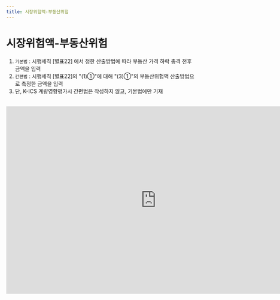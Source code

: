 ```yaml
---
title: 시장위험액-부동산위험
---
```

# 시장위험액-부동산위험

<Accordion multiple activeIndex={[]}>
<AccordionTab header="[작성 요령]">

1. `기본법` : 시행세칙 [별표22] <OverlayDemo id = "444"/> 에서 정한 산출방법에 따라 부동산 가격 하락 충격 전후 금액을 입력
2. `간편법` : 시행세칙 [별표22]의 <OverlayDemo id = "416_나"/>"(1)①"에 대해 <OverlayDemo id = "416_나"/>"(3)①"의 부동산위험액 산출방법으로 측정한 금액을 입력
3. 단, K-ICS 계량영향평가시 간편법은 작성하지 않고, 기본법에만 기재

</AccordionTab>
</Accordion>

<br/>

<iframe width="800" height="500" frameBorder="0" scrolling="no"
src="https://onedrive.live.com/embed?resid=AB5F66CE0CF8D024%2116554&authkey=%21ACzRWZavyE-79hc&em=2
&AllowTyping=True
&wdAllowInteractivity=False&ActiveCell='5-3'!F10&Item='5-3'!A7:G20
&wdHideGridlines=True
&wdDownloadButton=False
&waccluster=PSG3">
</iframe>
